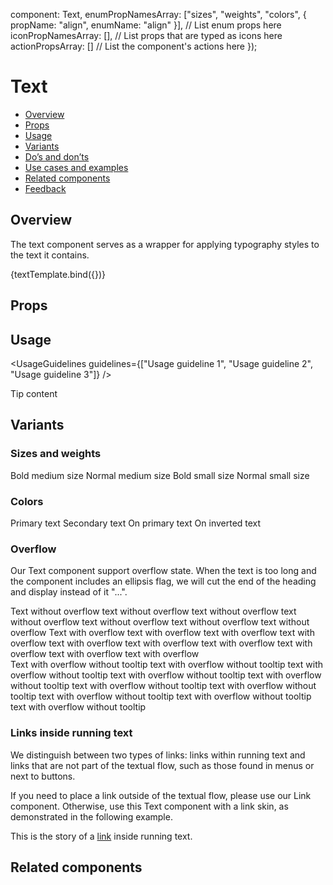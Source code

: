 
  component: Text,
  enumPropNamesArray: ["sizes", "weights", "colors", { propName: "align", enumName: "align" }], // List enum props here
  iconPropNamesArray: [], // List props that are typed as icons here
  actionPropsArray: [] // List the component's actions here
});

<Meta title="Text/Text" component={Text} argTypes={metaSettings.argTypes} decorators={metaSettings.decorators} />

<!--- Component template -->


# Text

<AlphaWarning />

<!--- Component documentation -->

- [Overview](#overview)
- [Props](#props)
- [Usage](#usage)
- [Variants](#variants)
- [Do’s and don’ts](#dos-and-donts)
- [Use cases and examples](#use-cases-and-examples)
- [Related components](#related-components)
- [Feedback](#feedback)

## Overview

The text component serves as a wrapper for applying typography styles to the text it contains.

<Canvas>
  <Story name="Overview" args={{ children: "Text" }}>
    {textTemplate.bind({})}
  </Story>
</Canvas>

## Props

<ArgsTable story="Overview" />

## Usage

<UsageGuidelines guidelines={["Usage guideline 1", "Usage guideline 2", "Usage guideline 3"]} />

<Tip title="Not what you were looking for?">Tip content</Tip>

## Variants

### Sizes and weights

<Canvas>
  <Story name="Sizes and weights">
    <Flex
      gap={Flex.gaps.SMALL}
      direction={Flex.directions.COLUMN}
      justify={Flex.justify.START}
      align={Flex.align.START}
    >
      <Text size="medium" weight="bold">
        Bold medium size
      </Text>
      <Text size="medium" weight="normal">
        Normal medium size
      </Text>
      <Text size="small" weight="bold">
        Bold small size
      </Text>
      <Text size="small" weight="normal">
        Normal small size
      </Text>
    </Flex>
  </Story>
</Canvas>

### Colors

<Canvas>
  <Story name="Colors">
    <Flex direction={Flex.directions.COLUMN} align={Flex.align.START} gap={Flex.gaps.SMALL}>
      <Text color="primary">Primary text</Text>
      <Text color="secondary">Secondary text</Text>
      <Text element="div" className={styles.primaryBackground} align="center" color="onPrimary">
        On primary text
      </Text>
      <Text element="div" className={styles.invertedBackground} align="center" color="onInverted">
        On inverted text
      </Text>
    </Flex>
  </Story>
</Canvas>

### Overflow

Our Text component support overflow state.
When the text is too long and the component includes an ellipsis flag, we will cut the end of the heading and display instead of it "...".

<Canvas>
  <Story name="Overflow" play={textOverflowSuite}>
    <Flex
      id={OVERFLOW_TEXT_CONTAINER_ID}
      direction={Flex.directions.COLUMN}
      gap={Flex.gaps.MEDIUM}
      align={Flex.align.STRETCH}
      style={{ width: "70%" }}
    >
      <Text size="small" ellipsis={false}>
        Text without overflow text without overflow text without overflow text without overflow text without overflow
        text without overflow text without overflow
      </Text>
      <Text
        size="small"
        ellipsis
        data-testid={ONE_LINE_ELLIPSIS_TEST_ID}
        /**for testing purposes**/
        tooltipProps={{
          containerSelector: `#${OVERFLOW_TEXT_CONTAINER_ID}`
        }}
      >
        Text with overflow text with overflow text with overflow text with overflow text with overflow text with
        overflow text with overflow text with overflow text with overflow text with overflow
      </Text>
      <div>
        <Text size="small" ellipsis withoutTooltip maxLines={2}>
          Text with overflow without tooltip text with overflow without tooltip text with overflow without tooltip text
          with overflow without tooltip text with overflow without tooltip text with overflow without tooltip text with
          overflow without tooltip text with overflow without tooltip text with overflow without tooltip text with
          overflow without tooltip
        </Text>
      </div>
    </Flex>
  </Story>
</Canvas>

### Links inside running text

We distinguish between two types of links: links within running text and links that are not part of the textual flow, such as those found in menus or next to buttons.

If you need to place a link outside of the textual flow, please use our <StorybookLink href="/?path=/docs/navigation-link--overview" withoutSpacing>Link</StorybookLink> component.
Otherwise, use this Text component with a link skin, as demonstrated in the following example.

<Canvas>
  <Story name="Links inside running text">
    <Text>
      This is the story of a <a href="/?path=/docs/foundations-typography--page">link</a> inside running text.
    </Text>
  </Story>
</Canvas>

## Related components

<RelatedComponents componentsNames={[]} />
